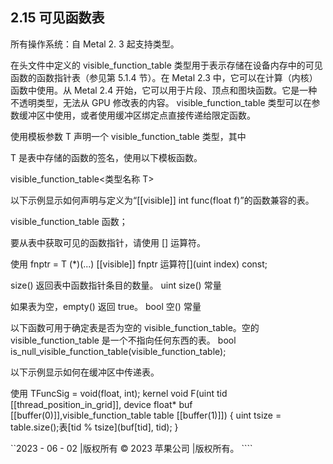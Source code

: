 ## 2.15 可见函数表

所有操作系统：自 Metal 2. 3 起支持类型。

在头文件中定义的 visible_function_table 类型用于表示存储在设备内存中的可见函数的函数指针表（参见第 5.1.4 节）。在 Metal 2.3 中，它可以在计算（内核）函数中使用。从 Metal 2.4 开始，它可以用于片段、顶点和图块函数。它是一种不透明类型，无法从 GPU 修改表的内容。 visible_function_table 类型可以在参数缓冲区中使用，或者使用缓冲区绑定点直接传递给限定函数。

使用模板参数 T 声明一个 visible_function_table 类型，其中

T 是表中存储的函数的签名，使用以下模板函数。

visible_function_table<类型名称 T>

以下示例显示如何声明与定义为“[[visible]] int func(float f)”的函数兼容的表。

visible_function_table 函数；

要从表中获取可见的函数指针，请使用 [] 运算符。

使用 fnptr = T (\*)(...) [[visible]] fnptr 运算符[](uint index) const;

size() 返回表中函数指针条目的数量。 uint size() 常量

如果表为空，empty() 返回 true。 bool 空() 常量

以下函数可用于确定表是否为空的 visible_function_table。空的 visible_function_table 是一个不指向任何东西的表。 bool is_null_visible_function_table(visible_function_table);

以下示例显示如何在缓冲区中传递表。

使用 TFuncSig = void(float, int); kernel void F(uint tid [[thread_position_in_grid]], device float\* buf [[buffer(0)]],visible_function_table table [[buffer(1)]]) { uint tsize = table.size();表[tid % tsize](buf[tid], tid); }

``2023 - 06 - 02 |版权所有 © 2023 苹果公司 |版权所有。 ````
